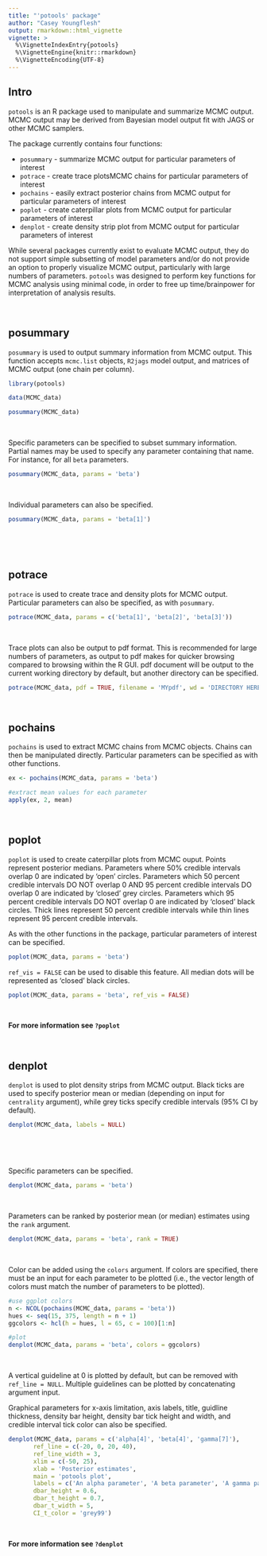 ```yaml
---
title: "'potools' package"
author: "Casey Youngflesh"
output: rmarkdown::html_vignette
vignette: >
  %\VignetteIndexEntry{potools}
  %\VignetteEngine{knitr::rmarkdown}
  %\VignetteEncoding{UTF-8}
---
```


## Intro

`potools` is an R package used to manipulate and summarize MCMC output. MCMC output may be derived from Bayesian model output fit with JAGS or other MCMC samplers.

The package currently contains four functions:

- `posummary` - summarize MCMC output for particular parameters of interest
- `potrace` - create trace plotsMCMC chains for particular parameters of interest
- `pochains` - easily extract posterior chains from MCMC output for particular parameters of interest
- `poplot` - create caterpillar plots from MCMC output for particular parameters of interest
- `denplot` - create density strip plot from MCMC output for particular parameters of interest

While several packages currently exist to evaluate MCMC output, they do not support simple subsetting of model parameters and/or do not provide an option to properly visualize MCMC output, particularly with large numbers of parameters. `potools` was designed to perform key functions for MCMC analysis using minimal code, in order to free up time/brainpower for interpretation of analysis results. 


&nbsp;


## posummary

`posummary` is used to output summary information from MCMC output. This function accepts `mcmc.list` objects, `R2jags` model output, and matrices of MCMC output (one chain per column).

```r
library(potools)

data(MCMC_data)

posummary(MCMC_data)
```

&nbsp;

Specific parameters can be specified to subset summary information. Partial names may be used to specify any parameter containing that name. For instance, for all `beta` parameters.

```r
posummary(MCMC_data, params = 'beta')
```

&nbsp;

Individual parameters can also be specified.

```r
posummary(MCMC_data, params = 'beta[1]')
```

&nbsp;

&nbsp;

## potrace

`potrace` is used to create trace and density plots for MCMC output. Particular parameters can also be specified, as with `posummary`.

```r
potrace(MCMC_data, params = c('beta[1]', 'beta[2]', 'beta[3]'))
```

&nbsp;


Trace plots can also be output to pdf format. This is recommended for large numbers of parameters, as output to pdf makes for quicker browsing compared to browsing within the R GUI. pdf document will be output to the current working directory by default, but another directory can be specified.

```r
potrace(MCMC_data, pdf = TRUE, filename = 'MYpdf', wd = 'DIRECTORY HERE')
```

&nbsp;


## pochains

`pochains` is used to extract MCMC chains from MCMC objects. Chains can then be manipulated directly. Particular parameters can be specified as with other functions.

```r
ex <- pochains(MCMC_data, params = 'beta')

#extract mean values for each parameter
apply(ex, 2, mean)
```

&nbsp;


## poplot

`poplot` is used to create caterpillar plots from MCMC ouput. Points represent posterior medians. Parameters where 50% credible intervals overlap 0 are indicated by 'open' circles. Parameters which 50 percent credible intervals DO NOT overlap 0 AND 95 percent credible intervals DO overlap 0 are indicated by 'closed' grey circles. Parameters which 95 percent credible intervals DO NOT overlap 0 are indicated by 'closed' black circles. Thick lines represent 50 percent credible intervals while thin lines represent 95 percent credible intervals.

As with the other functions in the package, particular parameters of interest can be specified.

```r
poplot(MCMC_data, params = 'beta')
```


`ref_vis = FALSE` can be used to disable this feature. All median dots will be represented as 'closed' black circles.

```r
poplot(MCMC_data, params = 'beta', ref_vis = FALSE)
```

&nbsp;

**For more information see `?poplot`**

&nbsp;

## denplot

`denplot` is used to plot density strips from MCMC output. Black ticks are used to specify posterior mean or median (depending on input for `centrality` argument), while grey ticks specify credible intervals (95% CI by default).

```r
denplot(MCMC_data, labels = NULL)
```

&nbsp;

&nbsp;

Specific parameters can be specified.

```r
denplot(MCMC_data, params = 'beta')
```

&nbsp;


Parameters can be ranked by posterior mean (or median) estimates using the `rank` argument.

```r
denplot(MCMC_data, params = 'beta', rank = TRUE)
```

&nbsp;

Color can be added using the `colors` argument. If colors are specified, there must be an input for each parameter to be plotted (i.e., the vector length of colors must match the number of parameters to be plotted).

```r
#use ggplot colors
n <- NCOL(pochains(MCMC_data, params = 'beta'))
hues <- seq(15, 375, length = n + 1)
ggcolors <- hcl(h = hues, l = 65, c = 100)[1:n]

#plot
denplot(MCMC_data, params = 'beta', colors = ggcolors)
```


&nbsp;

A vertical guideline at 0 is plotted by default, but can be removed with `ref_line = NULL`. Multiple guidelines can be plotted by concatenating argument input.

Graphical parameters for x-axis limitation, axis labels, title, guidline thickness, density bar height, density bar tick height and width, and credible interval tick color can also be specified.

```r
denplot(MCMC_data, params = c('alpha[4]', 'beta[4]', 'gamma[7]'), 
       ref_line = c(-20, 0, 20, 40),
       ref_line_width = 3,
       xlim = c(-50, 25),
       xlab = 'Posterior estimates',
       main = 'potools plot',
       labels = c('An alpha parameter', 'A beta parameter', 'A gamma parameter'), 
       dbar_height = 0.6,
       dbar_t_height = 0.7,
       dbar_t_width = 5,
       CI_t_color = 'grey99')
```

&nbsp;

**For more information see `?denplot`**

&nbsp;

&nbsp;
